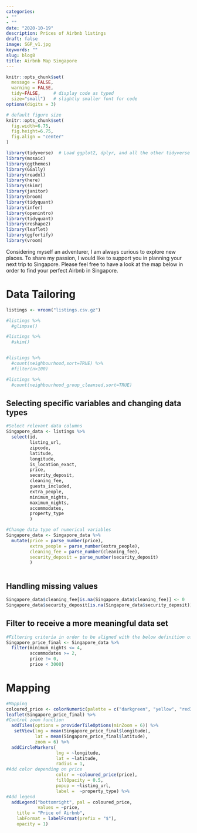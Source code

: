 ```yaml
---
categories:
- ""
- ""
date: "2020-10-19"
description: Prices of Airbnb listings
draft: false
image: SGP_v1.jpg
keywords: ""
slug: blog8
title: Airbnb Map Singapore
---
```


```r
knitr::opts_chunk$set(
  message = FALSE, 
  warning = FALSE, 
  tidy=FALSE,     # display code as typed
  size="small")   # slightly smaller font for code
options(digits = 3)

# default figure size
knitr::opts_chunk$set(
  fig.width=6.75, 
  fig.height=6.75,
  fig.align = "center"
)
```


```r
library(tidyverse)  # Load ggplot2, dplyr, and all the other tidyverse packages
library(mosaic)
library(ggthemes)
library(GGally)
library(readxl)
library(here)
library(skimr)
library(janitor)
library(broom)
library(tidyquant)
library(infer)
library(openintro)
library(tidyquant)
library(reshape2)
library(leaflet)
library(ggfortify)
library(vroom)
```

Considering myself an adventurer, I am always curious to explore new places. To share my passion, I would like to support you in planning your next trip to Singapore. Please feel free to have a look at the map below in order to find your perfect Airbnb in Singapore.

# Data Tailoring

```r
listings <- vroom("listings.csv.gz")

#listings %>%
  #glimpse()

#listings %>%
  #skim()


#listings %>%
  #count(neighbourhood,sort=TRUE) %>%
  #filter(n>100)

#listings %>%
  #count(neighbourhood_group_cleansed,sort=TRUE)

```


## Selecting specific variables and changing data types

```r

#Select relevant data columns
Singapore_data <- listings %>% 
  select(id, 
         listing_url,
         zipcode,
         latitude,
         longitude,
         is_location_exact,
         price,
         security_deposit,
         cleaning_fee,
         guests_included,
         extra_people,
         minimum_nights,
         maximum_nights,
         accommodates,
         property_type
         )

#Change data type of numerical variables
Singapore_data <- Singapore_data %>%
  mutate(price = parse_number(price),
         extra_people = parse_number(extra_people),
         cleaning_fee = parse_number(cleaning_fee),
         security_deposit = parse_number(security_deposit)
         )



```


## Handling missing values

```r

Singapore_data$cleaning_fee[is.na(Singapore_data$cleaning_fee)] <- 0
Singapore_data$security_deposit[is.na(Singapore_data$security_deposit)] <- 0


```


## Filter to receive a more meaningful data set

```r

#Filtering criteria in order to be aligned with the below definition of new variables
Singapore_price_final <- Singapore_data %>%
  filter(minimum_nights <= 4,
         accommodates >= 2,
         price != 0,
         price < 3000) 
```


# Mapping

```r

#Mapping
coloured_price <- colorNumeric(palette = c("darkgreen", "yellow", "red3"), Singapore_price_final$price)
leaflet(Singapore_price_final) %>%
#Control zoom function
  addTiles(options = providerTileOptions(minZoom = 6)) %>%
   setView(lng = mean(Singapore_price_final$longitude),
           lat = mean(Singapore_price_final$latitude), 
           zoom = 6) %>%
  addCircleMarkers(
                   lng = ~longitude,
                   lat = ~latitude,
                   radius = 1,
#Add color depending on price
                   color = ~coloured_price(price),
                   fillOpacity = 0.5,
                   popup = ~listing_url,
                   label =  ~property_type) %>%
#Add legend
  addLegend("bottomright", pal = coloured_price, 
            values = ~price,
    title = "Price of Airbnb",
    labFormat = labelFormat(prefix = "$"),
    opacity = 1)
```

